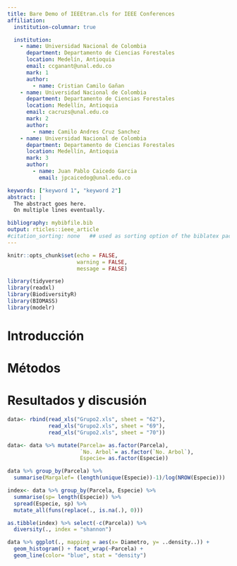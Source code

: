 ```yaml
---
title: Bare Demo of IEEEtran.cls for IEEE Conferences
affiliation:
  institution-columnar: true  

  institution:
    - name: Universidad Nacional de Colombia
      department: Departamento de Ciencias Forestales
      location: Medelín, Antioquia
      email: ccganant@unal.edu.co
      mark: 1
      author:
        - name: Cristian Camilo Gañan
    - name: Universidad Nacional de Colombia
      department: Departamento de Ciencias Forestales
      location: Medellín, Antioquia
      email: cacruzs@unal.edu.co
      mark: 2
      author:
        - name: Camilo Andres Cruz Sanchez
    - name: Universidad Nacional de Colombia
      department: Departamento de Ciencias Forestales
      location: Medellín, Antioquia
      mark: 3
      author:
        - name: Juan Pablo Caicedo Garcia
          email: jpcaicedog@unal.edu.co

keywords: ["keyword 1", "keyword 2"]
abstract: |
  The abstract goes here.
  On multiple lines eventually.

bibliography: mybibfile.bib
output: rticles::ieee_article
#citation_sorting: none   ## used as sorting option of the biblatex package (if selected)
---
```


```r
knitr::opts_chunk$set(echo = FALSE, 
                      warning = FALSE, 
                      message = FALSE)

library(tidyverse)
library(readxl)
library(BiodiversityR)
library(BIOMASS)
library(modelr)
```

# Introducción

# Métodos

# Resultados y discusión

```r
data<- rbind(read_xls("Grupo2.xls", sheet = "62"), 
             read_xls("Grupo2.xls", sheet = "69"), 
             read_xls("Grupo2.xls", sheet = "70"))

data<- data %>% mutate(Parcela= as.factor(Parcela), 
                       `No. Arbol`= as.factor(`No. Arbol`), 
                       Especie= as.factor(Especie))
```

<!--- Margalef--->

```r
data %>% group_by(Parcela) %>% 
  summarise(Margalef= (length(unique(Especie))-1)/log(NROW(Especie)))
```

<!--- Shannon --->

```r
index<- data %>% group_by(Parcela, Especie) %>% 
  summarise(sp= length(Especie)) %>% 
  spread(Especie, sp) %>% 
  mutate_all(funs(replace(., is.na(.), 0)))

as.tibble(index) %>% select(-c(Parcela)) %>% 
  diversity(., index = "shannon")

```

<!--- Modelos ---->

```r
data %>% ggplot(., mapping = aes(x= Diametro, y= ..density..)) +
  geom_histogram() + facet_wrap(~Parcela) +
  geom_line(color= "blue", stat = "density")
```
